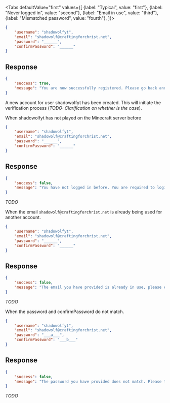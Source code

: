 <Tabs
    defaultValue="first"
    values={[
        {label: "Typical", value: "first"},
        {label: "Never logged in", value: "second"},
        {label: "Email in use", value: "third"},
        {label: "Mismatched password", value: "fourth"},
    ]}>
<TabItem value="first">

```json
{
    "username": "shadowolfyt",
    "email": "shadowolf@craftingforchrist.net",
    "password": "______",
    "confirmPassword": "______"
}
```

## Response

```json
{
    "success": true,
    "message": "You are now successfully registered. Please go back and login to get started!"
}
```

A new account for user shadowolfyt has been created. This will initiate the
verification process (*TODO: Clarification on whether is the case*).

</TabItem>
<TabItem value="second">

When shadowolfyt has not played on the Minecraft server before

```json
{
    "username": "shadowolfyt",
    "email": "shadowolf@craftingforchrist.net",
    "password": "______",
    "confirmPassword": "______"
}
```

## Response

```json
{
    "success": false,
    "message": "You have not logged in before. You are required to login before becoming a community site member. You can jump on and play here: <url>/play"
}
```

*TODO*

</TabItem>
<TabItem value="third">

When the email `shadowolf@craftingforchrist.net` is already being used for
another account.

```json
{
    "username": "shadowolfyt",
    "email": "shadowolf@craftingforchrist.net",
    "password": "______",
    "confirmPassword": "______"
}
```

## Response

```json
{
    "success": false,
    "message": "The email you have provided is already in use, please enter another email and try again."
}
```

*TODO*

</TabItem>
<TabItem value="fourth">

When the password and confirmPassword do not match.

```json
{
    "username": "shadowolfyt",
    "email": "shadowolf@craftingforchrist.net",
    "password": "___a___",
    "confirmPassword": "___b___"
}
```

## Response

```json
{
    "success": false,
    "message": "The password you have provided does not match. Please try again."
}
```

*TODO*

</TabItem>
</Tabs>
